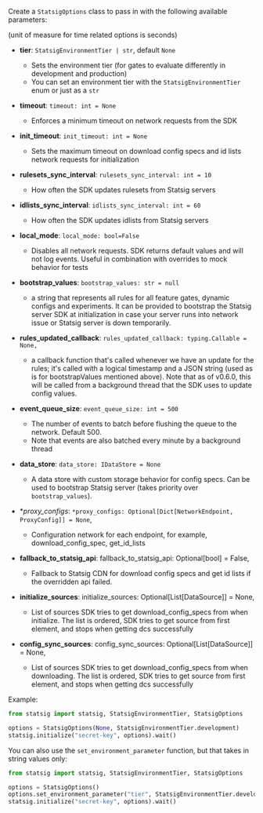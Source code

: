 Create a `StatsigOptions` class to pass in with the following available parameters:

(unit of measure for time related options is seconds)

- **tier**: `StatsigEnvironmentTier | str`, default `None`

  - Sets the environment tier (for gates to evaluate differently in development and production)
  - You can set an environment tier with the `StatsigEnvironmentTier` enum or just as a `str`

- **timeout**: `timeout: int = None`
  - Enforces a minimum timeout on network requests from the SDK
- **init_timeout**: `init_timeout: int = None`
  - Sets the maximum timeout on download config specs and id lists network requests for initialization
- **rulesets_sync_interval**: `rulesets_sync_interval: int = 10`
  - How often the SDK updates rulesets from Statsig servers
- **idlists_sync_interval**: `idlists_sync_interval: int = 60`
  - How often the SDK updates idlists from Statsig servers
- **local_mode**: `local_mode: bool=False`
  - Disables all network requests. SDK returns default values and will not log events. Useful in combination with overrides to mock behavior for tests
- **bootstrap_values**: `bootstrap_values: str = null`
  - a string that represents all rules for all feature gates, dynamic configs and experiments. It can be provided to bootstrap the Statsig server SDK at initialization in case your server runs into network issue or Statsig server is down temporarily.
- **rules_updated_callback**: `rules_updated_callback: typing.Callable = None,`
  - a callback function that's called whenever we have an update for the rules; it's called with a logical timestamp and a JSON string (used as is for bootstrapValues mentioned above). Note that as of v0.6.0, this will be called from a background thread that the SDK uses to update config values.
- **event_queue_size**: `event_queue_size: int = 500`
  - The number of events to batch before flushing the queue to the network. Default 500.
  - Note that events are also batched every minute by a background thread
- **data_store**: `data_store: IDataStore = None`
  - A data store with custom storage behavior for config specs. Can be used to bootstrap Statsig server (takes priority over `bootstrap_values`).
- **proxy_configs*: `*proxy_configs: Optional[Dict[NetworkEndpoint, ProxyConfig]] = None`,
  - Configuration network for each endpoint, for example, download_config_spec, get_id_lists
- **fallback_to_statsig_api**: fallback_to_statsig_api: Optional[bool] = False,
  - Fallback to Statsig CDN for download config specs and get id lists if the overridden api failed.  
- **initialize_sources**: initialize_sources: Optional[List[DataSource]] = None,
  - List of sources SDK tries to get download_config_specs from when initialize. The list is ordered, SDK tries to get source from first element, and stops when getting dcs successfully
- **config_sync_sources**: config_sync_sources: Optional[List[DataSource]] = None,
  - List of sources SDK tries to get download_config_specs from when downloading. The list is ordered, SDK tries to get source from first element, and stops when getting dcs successfully

Example:

```python
from statsig import statsig, StatsigEnvironmentTier, StatsigOptions

options = StatsigOptions(None, StatsigEnvironmentTier.development)
statsig.initialize("secret-key", options).wait()
```

You can also use the `set_environment_parameter` function, but that takes in string values only:

```python
from statsig import statsig, StatsigEnvironmentTier, StatsigOptions

options = StatsigOptions()
options.set_environment_parameter("tier", StatsigEnvironmentTier.development.value)
statsig.initialize("secret-key", options).wait()
```
